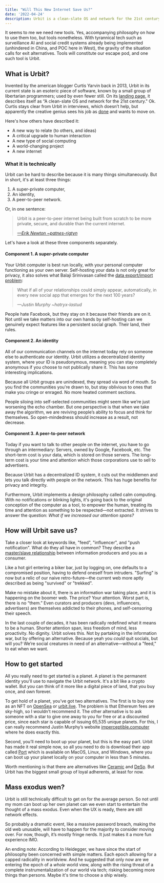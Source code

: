 ```yaml
---
title: "Will This New Internet Save Us?"
date: '2022-04-24'
description: Urbit is a clean-slate OS and network for the 21st century
---
```


It seems to me we need new tools. Yes, accompanying philosophy on how to use them too, but tools nonetheless. With tyrannical tech such as surveillance AI and social credit systems already being implemented (unhindered in China, and POC here in West), the gravity of the situation calls for exit alternatives. Tools will constitute our escape pod, and one such tool is Urbit.

## What is Urbit?

Invented by the american blogger Curtis Yarvin back in 2013, Urbit in its current state is an esoteric piece of software, known by a small group of libertarian programmers; used by even fewer still. On its [landing page](https://urbit.org/), it describes itself as “A clean-slate OS and network for the 21st century." Ok. Curtis stays clear from Urbit in interviews, which doesn’t help, but apparently the creative genius sees his job as [done](https://urbit.org/blog/a-founders-farewell) and wants to move on.

Here's how others have described it:

- A new way to relate (to others, and ideas)
- A critical upgrade to human interaction
- A new type of social computing
- A world-changing project
- A new internet

### What it is technically

Urbit can be hard to describe because it is many things simultaneously. But in short, it's at least three things:

1. A super-private computer,
2. An identity,
3. A peer-to-peer network.

Or, in one sentence:

> Urbit is a peer-to-peer internet being built from scratch to be more private, secure, and durable than the current internet.
>
> <cite><a href="https://urbit.org/blog/urbit-for-normies">—Erik Newton ~patnes-rigtyn</a></cite>

Let's have a look at these three components separately.

#### Component 1. A super-private computer

Your Urbit computer is best run locally, with your personal computer functioning as your own server. Self-hosting your data is not only great for privacy, it also solves what Balaji Srinivasan called the [data export/import problem](https://balajis.com/yes-you-may-need-a-blockchain/):

> What if all of your relationships could simply appear, automatically, in every new social app that emerges for the next 100 years?
>
> <cite>—Justin Murphy ~hatryx-lastud</cite>

People hate Facebook, but they stay on it because their friends are on it. Not until we take matters into our own hands by self-hosting can we genuinely expect features like a persistent social graph. Their land, their rules.

#### Component 2. An identity

All of our communication channels on the internet today rely on someone else to authenticate our identity. Urbit utilizes a decentralized identity system, where your ID is pseudonymous, meaning you can stay completely anonymous if you choose to not publically share it. This has some interesting implications.

Because all Urbit groups are unindexed, they spread via word of mouth. So you find the communities you're drawn to, but stay oblivious to ones that make you cringe or enraged. No more heated comment sections.

People siloing into self-selected communities might seem like we’re just worsening the echo chamber. But one perspective is that when we take away the algorithm, we are reviving people’s ability to focus and think for themselves. So open-mindedness should increase as a result, not decrease.

#### Component 3. A peer-to-peer network

Today if you want to talk to other people on the internet, you have to go through an intermediary: Servers, owned by Google, Facebook, etc. The short-term cost is your data, which is stored on those servers. The long-term cost is your time and attention which those corporations use to sell to advertisers.

Because Urbit has a decentralized ID system, it cuts out the middlemen and lets you talk directly with people on the network. This has huge benefits for privacy and integrity.

Furthermore, Urbit implements a design philosophy called calm computing. With no notifications or blinking lights, it's going back to the original conception of the computer as a tool, to empower the human, treating its time and attention as something to be respected—not extracted. It strives to answer the question: *What if we increased our attention spans?*

## How will Urbit save us?

Take a closer look at keywords like, "feed", "influencer", and "push notification". What do they all have in common? They describe a [master/slave relationship](https://en.wikipedia.org/wiki/Master/slave_(technology)) between information producers and you as a consumer.

Like a hot girl entering a biker bar, just by logging on, one defaults to a compromised position, having to defend oneself from intruders. "Surfing" is now but a relic of our naive retro-future—the current web more aptly described as being "survived" or "trekked".

Make no mistake about it, there is an information war taking place, and it is happening on the boomer web. The price? Your attention. Worst part is, there is no “them.” Even curators and producers (devs, influencers, advertisers) are themselves addicted to their phones, and self-censoring their speech.

In the last couple of decades, it has been radically redefined what it means to be a human. Shorter attention span, less freedom of mind, less proactivity. No dignity. Urbit solves this. Not by partaking in the information war, but by offering an alternative. Because yeah you *could* quit socials, but will you? We’re social creatures in need of an alternative—without a "feed," to eat when we want.

## How to get started

All you really need to get started is a planet. A planet is the permanent identity you'll use to navigate the Urbit network. It's a bit like a crypto wallet. But you can think of it more like a digital piece of land, that you buy once, and own forever.

To get hold of a planet, you’ve got two alternatives. The first is to buy one as an NFT on [OpenSea](https://opensea.io/collection/urbit-id) or [urbit.live](https://urbit.live/). The problem is that Ethereum fees are sky-high, so I wouldn’t recommend it. The other alternative is to ask someone with a star to give one away to you for free or at a discounted price, since each star is capable of issuing 65,535 unique planets. For this, I can really recommend Justin Murphy’s website [imperceptible.computer](http://imperceptible.computer) where he does exactly this.

Second, you’ll need to boot up your planet, but this is the easy part. Urbit has made it real simple now, so all you need to do is download their app called [Port](https://urbit.org/getting-started#port) which is available on MacOS, Linux, and Windows, where you can boot up your planet locally on your computer in less than 5 minutes.

Worth mentioning is that there are alternatives like [Ceramic](https://ceramic.network/) and [DeSo](https://www.deso.org/). But Urbit has the biggest small group of loyal adherents, at least for now.

## Mass exodus wen?

Urbit is still technically difficult to get on for the average person. So not until my mom can boot up her own planet can we even start to entertain the thought of a mass exodus. Even when the UX is ready, there are still network effects.

So probably a dramatic event, like a massive password breach, making the old web unusable, will have to happen for the majority to consider moving over. For now, though, it’s mostly fringe nerds. It just makes it a more fun experience IMO.

An ending note: According to Heidegger, we have since the start of philosophy been concerned with simple matters. Each epoch allowing for a capped radicality in worldview. And he suggested that only now are we entering the epoch of a *whole* world view, along with the rising threat of a complete instrumentalization of our world via tech; risking becoming more things than persons. Maybe it's time to choose a ship wisely.
